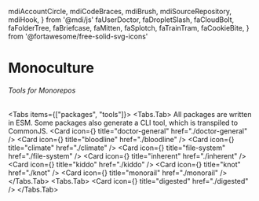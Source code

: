   mdiAccountCircle,
  mdiCodeBraces,
  mdiBrush,
  mdiSourceRepository,
  mdiHook,
} from '@mdi/js'
  faUserDoctor,
  faDropletSlash,
  faCloudBolt,
  faFolderTree,
  faBriefcase,
  faMitten,
  faSplotch,
  faTrainTram,
  faCookieBite,
} from '@fortawesome/free-solid-svg-icons'

# Monoculture
###### Tools for Monorepos

<Tabs items={["packages", "tools"]}>
  <Tabs.Tab>
    All packages are written in ESM. Some packages also generate a CLI tool, which is transpiled to CommonJS.
    <Cards num={2}>
      <Card icon={<Icon icon={faUserDoctor} />} title="doctor-general" href="./doctor-general" />
      <Card icon={<Icon icon={faDropletSlash} />} title="bloodline" href="./bloodline" />
      <Card icon={<Icon icon={faCloudBolt} />} title="climate" href="./climate" />
      <Card icon={<Icon icon={faFolderTree} />} title="file-system" href="./file-system" />
      <Card icon={<Icon icon={faBriefcase} />} title="inherent" href="./inherent" />
      <Card icon={<Icon icon={faMitten} />} title="kiddo" href="./kiddo" />
      <Card icon={<Icon icon={faSplotch} />} title="knot" href="./knot" />
      <Card icon={<Icon icon={faTrainTram} />} title="monorail" href="./monorail" />
    </Cards>
  </Tabs.Tab>
  <Tabs.Tab>
    <Cards>
      <Card icon={<Icon icon={faCookieBite} />} title="digested" href="./digested" />
    </Cards>
  </Tabs.Tab>
</Tabs>
